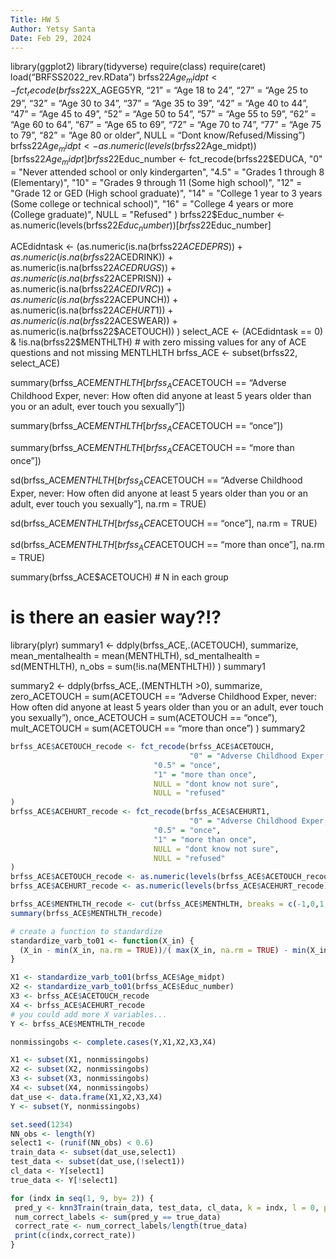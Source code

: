 ```yaml
---
Title: HW 5
Author: Yetsy Santa
Date: Feb 29, 2024
---
```


library(ggplot2)
library(tidyverse)
require(class)
require(caret)
load("BRFSS2022_rev.RData")
brfss22$Age_midpt <- fct_recode(brfss22$X_AGEG5YR, "21" = "Age 18 to 24",
                                "27" = "Age 25 to 29", "32" = "Age 30 to 34",
                                "37" = "Age 35 to 39", "42" = "Age 40 to 44",
                                "47" = "Age 45 to 49", "52" = "Age 50 to 54",
                                "57" = "Age 55 to 59", "62" = "Age 60 to 64",
                                "67" = "Age 65 to 69", "72" = "Age 70 to 74",
                                "77" = "Age 75 to 79", "82" = "Age 80 or older",
                                NULL = "Dont know/Refused/Missing")
brfss22$Age_midpt <- as.numeric(levels(brfss22$Age_midpt))[brfss22$Age_midpt]
brfss22$Educ_number <- fct_recode(brfss22$EDUCA, 
                                  "0" = "Never attended school or only kindergarten", 
                                  "4.5" = "Grades 1 through 8 (Elementary)",
                                  "10" = "Grades 9 through 11 (Some high school)",
                                  "12" = "Grade 12 or GED (High school graduate)",
                                  "14" = "College 1 year to 3 years (Some college or technical school)",
                                  "16" = "College 4 years or more (College graduate)",
                                  NULL = "Refused" )
brfss22$Educ_number <- as.numeric(levels(brfss22$Educ_number))[brfss22$Educ_number]

ACEdidntask <- (as.numeric(is.na(brfss22$ACEDEPRS)) + 
                  as.numeric(is.na(brfss22$ACEDRINK)) +
                  as.numeric(is.na(brfss22$ACEDRUGS)) +
                  as.numeric(is.na(brfss22$ACEPRISN)) +
                  as.numeric(is.na(brfss22$ACEDIVRC)) +
                  as.numeric(is.na(brfss22$ACEPUNCH)) +
                  as.numeric(is.na(brfss22$ACEHURT1)) +
                  as.numeric(is.na(brfss22$ACESWEAR)) +
                  as.numeric(is.na(brfss22$ACETOUCH)) )
select_ACE <- (ACEdidntask == 0) & !is.na(brfss22$MENTHLTH) # with zero missing values for any of ACE questions and not missing MENTLHLTH
brfss_ACE <- subset(brfss22, select_ACE)



summary(brfss_ACE$MENTHLTH[brfss_ACE$ACETOUCH == "Adverse Childhood Exper, never:  How often did anyone at least 5 years older than you or an adult, ever touch you sexually"]) 


summary(brfss_ACE$MENTHLTH[brfss_ACE$ACETOUCH == "once"])

summary(brfss_ACE$MENTHLTH[brfss_ACE$ACETOUCH == "more than once"])

sd(brfss_ACE$MENTHLTH[brfss_ACE$ACETOUCH == "Adverse Childhood Exper, never:  How often did anyone at least 5 years older than you or an adult, ever touch you sexually"], na.rm = TRUE)

sd(brfss_ACE$MENTHLTH[brfss_ACE$ACETOUCH == "once"], na.rm = TRUE)

sd(brfss_ACE$MENTHLTH[brfss_ACE$ACETOUCH == "more than once"], na.rm = TRUE)

summary(brfss_ACE$ACETOUCH) # N in each group




# is there an easier way?!?
library(plyr)
summary1 <- ddply(brfss_ACE,.(ACETOUCH), summarize, mean_mentalhealth = mean(MENTHLTH), 
                  sd_mentalhealth = sd(MENTHLTH), n_obs = sum(!is.na(MENTHLTH)) )
summary1






summary2 <- ddply(brfss_ACE,.(MENTHLTH >0), summarize, 
                  zero_ACETOUCH = sum(ACETOUCH == "Adverse Childhood Exper, never:  How often did anyone at least 5 years older than you or an adult, ever touch you sexually"), 
                  once_ACETOUCH = sum(ACETOUCH == "once"), 
                  mult_ACETOUCH = sum(ACETOUCH == "more than once") )
summary2


```r
brfss_ACE$ACETOUCH_recode <- fct_recode(brfss_ACE$ACETOUCH, 
                                        "0" = "Adverse Childhood Exper, never:  How often did anyone at least 5 years older than you or an adult, ever touch you sexually",
                                "0.5" = "once", 
                                "1" = "more than once",
                                NULL = "dont know not sure",
                                NULL = "refused"
)
brfss_ACE$ACEHURT_recode <- fct_recode(brfss_ACE$ACEHURT1, 
                                        "0" = "Adverse Childhood Exper, never: Not including spanking, (before age 18), how often did a parent or adult in your home ever hit, beat, kick, or physically hurt you in any way",
                                "0.5" = "once", 
                                "1" = "more than once",
                                NULL = "dont know not sure",
                                NULL = "refused"
)
brfss_ACE$ACETOUCH_recode <- as.numeric(levels(brfss_ACE$ACETOUCH_recode))[brfss_ACE$ACETOUCH_recode]
brfss_ACE$ACEHURT_recode <- as.numeric(levels(brfss_ACE$ACEHURT_recode))[brfss_ACE$ACEHURT_recode]

brfss_ACE$MENTHLTH_recode <- cut(brfss_ACE$MENTHLTH, breaks = c(-1,0,1,5,10,15,31))
summary(brfss_ACE$MENTHLTH_recode)
```




```r
# create a function to standardize
standardize_varb_to01 <- function(X_in) {
  (X_in - min(X_in, na.rm = TRUE))/( max(X_in, na.rm = TRUE) - min(X_in, na.rm = TRUE)  )
}
```



```r
X1 <- standardize_varb_to01(brfss_ACE$Age_midpt)
X2 <- standardize_varb_to01(brfss_ACE$Educ_number)
X3 <- brfss_ACE$ACETOUCH_recode
X4 <- brfss_ACE$ACEHURT_recode
# you could add more X variables...
Y <- brfss_ACE$MENTHLTH_recode

nonmissingobs <- complete.cases(Y,X1,X2,X3,X4)

X1 <- subset(X1, nonmissingobs)
X2 <- subset(X2, nonmissingobs)
X3 <- subset(X3, nonmissingobs)
X4 <- subset(X4, nonmissingobs)
dat_use <- data.frame(X1,X2,X3,X4)
Y <- subset(Y, nonmissingobs)
```


```r
set.seed(1234)
NN_obs <- length(Y)
select1 <- (runif(NN_obs) < 0.6)
train_data <- subset(dat_use,select1)
test_data <- subset(dat_use,(!select1))
cl_data <- Y[select1]
true_data <- Y[!select1]
```


```r
for (indx in seq(1, 9, by= 2)) {
 pred_y <- knn3Train(train_data, test_data, cl_data, k = indx, l = 0, prob = FALSE, use.all = TRUE)
 num_correct_labels <- sum(pred_y == true_data)
 correct_rate <- num_correct_labels/length(true_data)
 print(c(indx,correct_rate))
}
```








